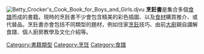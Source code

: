 {{Expand English|time=2021-01-01}}
{{Unreferenced|time=2021-01-01}}
[[File:Betty_Crocker's_Cook_Book_for_Boys_and_Girls.djvu|thumb]]
'''烹飪書'''是集合多個[[食譜|食譜]]而成的書籍。現時的烹飪書不少會包含精美的彩色插圖、以及[[食材|食材]]購買推介、或代替品。烹飪書亦會包括不同類型的題材，例如住家[[烹飪|烹飪]]技巧、由前[[大廚|大廚]]親自講解食譜、個人廚房教學及文化介紹等。

{{Authority control}}
{{culture-stub}}
{{book-stub}}

[[Category:書籍類型|Category:書籍類型]]
[[Category:烹饪|Category:烹饪]]
[[Category:食譜|Category:食譜]]